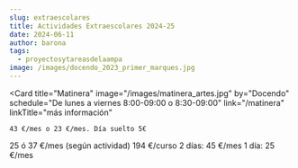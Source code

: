 ```yaml
---
slug: extraescolares
title: Actividades Extraescolares 2024-25
date: 2024-06-11
author: barona
tags:
  - proyectosytareasdelaampa
image: /images/docendo_2023_primer_marques.jpg
---
```

<Grid>
  
  <Card
    title="Matinera"
    image="/images/matinera_artes.jpg"
    by="Docendo"
    schedule="De lunes a viernes 8:00-09:00 o 8:30-09:00"
    link="/matinera"
    linkTitle="más información"
  >
    43 €/mes o 23 €/mes. Día suelto 5€
  </Card>
  <Card
    title="Actividades de DOCENDO"
    image="/images/docendo_2023_primer_marques.jpg"
    by="Docendo"
    schedule="Lunes a Viernes 17:00-18:15"
    link="/docs/[DOSSIER_DOCENDO-2024-25_PRIMER_MARQUES.pdf](https://github.com/ampa-marques/web/blob/master/public/docs/DOSSIER_DOCENDO-2024-25_PRIMER_MARQUES.pdf "DOSSIER_DOCENDO-2024-25_PRIMER_MARQUES.pdf")"
    linkTitle="más información"
  >
    25 ó 37 €/mes (según actividad)
  </Card>
  <Card
    title="Triatlón"
    image="/images/triatlon_comunidad_valenciana.png"
    by="Fundación Deportiva Municipal y Federación de Triatlón de la Comunidad Valenciana"
    schedule="Martes y Jueves 16:30-18:00"
    link="/docs/[Triatlon-Primer_Marques_Turia.pdf](https://github.com/ampa-marques/web/blob/master/public/docs/Triatlon-Primer_Marques_Turia.pdf "Triatlon-Primer_Marques_Turia.pdf")"
    linkTitle="más información"
  >
    194 €/curso
  </Card>
  <Card
    title="Cultura Lab"
    image="/images/tenis.jpg"
    by="Escuelas Match Point"
    schedule="Lunes y miércoles 17:00-18:15"
    link="/docs/TENIS_2023-24.pdf"
    linkTitle="más información"
  >
    2 días: 45 €/mes 1 día: 25 €/mes
  </Card>
  <Card
    title="Fútbol"
    image="/images/futbol.jpg"
    by="SF Júcar"
    schedule="Lunes y miércoles 16:30-18:45"
    link="/docs/Futbol_23-24.pdf"
    linkTitle="más información"
    matricula="Socios del AMPA 10% descuento"
  >
    
  </Card>
 
</Grid>